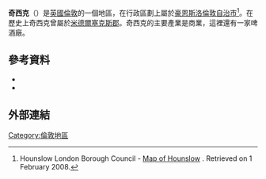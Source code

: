 {{noteTA
|G1=UK Places
}}
{{infobox UK place
|country = 英格蘭
|region = 倫敦
|official_name = Chiswick
|london_borough = Hounslow
|constituency_westminster = [[布倫特福德和艾爾沃思_(英國國會選區)|布倫特福德和艾爾沃思]]
|population = 
|population_ref = 
|area_total_km2 = 5.72
|civil_parish = <!-- Unparished area -->
|post_town = LONDON
|postcode_area = W
|postcode_district = W4
|dial_code = 0208
|os_grid_reference = TQ205785
|latitude = 51.4925
|longitude = -0.2633
|static_image_name = Chiswick Town Hall north and west facing 515c.jpg
|static_image_caption = 市政廳
|charingX_distance_mi = 6
|charingX_direction = E
}}
'''奇西克'''（{{lang-en|Chiswick}}）是[[英國|英國]][[倫敦|倫敦]]的一個地區，在行政區劃上屬於[[豪恩斯洛倫敦自治市|豪恩斯洛倫敦自治市]]<ref name=map>Hounslow London Borough Council - [http://www.hounslow.gov.uk/hounslow_borough_map.pdf Map of Hounslow] {{Wayback|url=http://www.hounslow.gov.uk/hounslow_borough_map.pdf |date=20070628133838 }}. Retrieved on 1 February 2008.</ref>。在歷史上奇西克曾屬於[[米德爾塞克斯郡|米德爾塞克斯郡]]。奇西克的主要產業是商業，這裡還有一家啤酒廠。

==參考資料==
{{Reflist}}
* {{cite book | title=Chiswick Past | publisher=Historical Publications | author=Clegg, Gillian | year=1995 | isbn=0-94866-733-8}}
* {{cite book | url=http://www.british-history.ac.uk/report.asp?compid=22559 | title=A History of the County of Middlesex: Volume 7: Acton, Chiswick, Ealing and Brentford, West Twyford, Willesden | work=Chiswick: Growth | publisher=British History Online | author=Baker, T.F.T. et al. | year=1982 | access-date=2015-03-19 | archive-date=2007-09-27 | archive-url=https://web.archive.org/web/20070927214944/http://www.british-history.ac.uk/report.asp?compid=22559 | dead-url=no }}

==外部連結==
{{Commonscat-inline|Chiswick, London}}
{{倫敦地區|state=collapsed}}
{{Authority control}}

[[Category:倫敦地區|Category:倫敦地區]]
{{英国小作品}}
